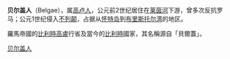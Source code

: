 {{expand|time=2011-01-08T02:07:22+00:00}}
{{unreferenced|time=2011-01-08T02:07:22+00:00}}
'''贝尔盖人'''（Belgae），属[[高卢人|高卢人]]，公元前2世纪居住在[[莱茵河|莱茵河]]下游，曾多次反抗罗马；公元1世纪侵入[[不列颠|不列颠]]，占据从[[怀特岛|怀特岛]]到[[布里斯托尔湾|布里斯托尔湾]]的地区。

羅馬帝國的[[比利時高盧|比利時高盧]]行省及當今的[[比利時|比利時]]國家，其名稱源自「貝爾蓋」。
{{Iron Age tribes in Britain}}
[[Category:贝尔盖人|]]